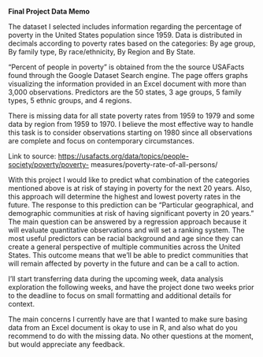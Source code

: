 
**Final Project Data Memo**

The dataset I selected includes information regarding the percentage of
poverty in the United States population since 1959. Data is distributed
in decimals according to poverty rates based on the categories: By age
group, By family type, By race/ethnicity, By Region and By State.

"Percent of people in poverty" is obtained from the the source USAFacts
found through the Google Dataset Search engine. The page offers graphs
visualizing the information provided in an Excel document with more than
3,000 observations. Predictors are the 50 states, 3 age groups, 5 family
types, 5 ethnic groups, and 4 regions.

There is missing data for all state poverty rates from 1959 to 1979 and
some data by region from 1959 to 1970. I believe the most effective way
to handle this task is to consider observations starting on 1980 since
all observations are complete and focus on contemporary circumstances.

Link to source:
<https://usafacts.org/data/topics/people-society/poverty/poverty->
measures/poverty-rate-of-all-persons/

With this project I would like to predict what combination of the
categories mentioned above is at risk of staying in poverty for the next
20 years. Also, this approach will determine the highest and lowest
poverty rates in the future. The response to this prediction can be
"Particular geographical, and demographic communities at risk of having
significant poverty in 20 years." The main question can be answered by a
regression approach because it will evaluate quantitative observations
and will set a ranking system. The most useful predictors can be racial
background and age since they can create a general perspective of
multiple communities across the United States. This outcome means that
we'll be able to predict communities that will remain affected by
poverty in the future and can be a call to action.

I'll start transferring data during the upcoming week, data analysis
exploration the following weeks, and have the project done two weeks
prior to the deadline to focus on small formatting and additional
details for context.

The main concerns I currently have are that I wanted to make sure basing
data from an Excel document is okay to use in R, and also what do you
recommend to do with the missing data. No other questions at the moment,
but would appreciate any feedback.
